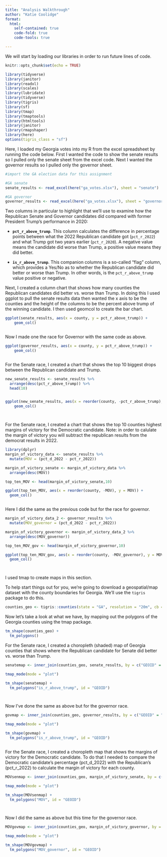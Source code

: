 ```yaml
---
title: "Analysis Walkthrough"
author: "Katie Coolidge"
format:
  html:
    self-contained: true
    code-fold: true
    code-tools: true

---
```

We will start by loading our libraries in order to run future lines of code.
```r
knitr::opts_chunk$set(echo = TRUE)

library(tidyverse) 
library(janitor) 
library(readxl) 
library(scales)
library(lubridate)
library(tidyverse)
library(tigris)
library(sf)
library(tmap)
library(tmaptools)
library(htmltools)
library(janitor)
library(rmapshaper)
library(here)
options(tigris_class = "sf")

```

Here, I loaded my Georgia votes into my R from the excel spreadsheet by running the code below. 
First I wanted the code to show the senate results so I pulled only the senate sheet from the excel code.
Next I wanted the governor results so I pulled only the governor sheet.

```r
#import the GA election data for this assignment

#GA senate
senate_results <- read_excel(here("ga_votes.xlsx"), sheet = "senate")

#GA governor
governor_results <- read_excel(here("ga_votes.xlsx"), sheet = "governor")


```

Two columns in particular to highlight that we'll use to examine how the Republican Senate and Governor candidates did compared with former President Trump's performance in 2020:

-   **`pct_r_above_trump`**. This column calculates the difference in percentage points between what the 2022 Republican candidate got (`pct_r_2022`) and what Trump got two years earlier (`pct_r_2020`). A negative value means the candidate did worse than Trump, a positive value means they did better.

-   **`is_r_above_trump`**. This companion columns is a so-called "flag" column, which provides a Yes/No as to whether the Republican candidate did better or worse than Trump. In other words, is the `pct_r_above_trump` value positive or negative.

Next, I created a column chart that shows how many counties the Republican candidates did better vs. worse than Trump. In doing this I used ggplot to pull the senate results data then wanted the x axis to be the counties and the height of the columns to be the percent above trump of the winning candidate. I then used geomcol to create the bar chart.

```r

ggplot(senate_results, aes(x = county, y = pct_r_above_trump)) +
	geom_col()



```


Now I made one the race for Governor with the same code as above.

```r

ggplot(governor_results, aes(x = county, y = pct_r_above_trump)) +
	geom_col()



```


For the Senate race, I created a chart that shows the top 10 biggest drops between the Republican candidate and Trump. 

```r
new_senate_results <- senate_results %>% 
  arrange(desc(pct_r_above_trump)) %>%
  head(10) 


ggplot(new_senate_results, aes(x = reorder(county, -pct_r_above_trump), y = pct_r_above_trump)) +
	geom_col() 




```


For the Senate race, I created a chart that shows the top 10 counties highest margins of victory for the Democratic candidate. Note: in order to calulate the margin of victory you will subtract the republican results from the democrat results in 2022. 

```r

library(dplyr)
margin_of_victory_data <- senate_results %>% 
  mutate(MOV = (pct_d_2022 - pct_r_2022))

margin_of_victory_senate <- margin_of_victory_data %>% 
  arrange(desc(MOV))

top_ten_MOV <- head(margin_of_victory_senate,10)

ggplot(top_ten_MOV, aes(x = reorder(county, -MOV), y = MOV)) +
  geom_col()



```


Here I did the same as the previous code but for the race for governor. 

```r
margin_of_victory_data_2 <- governor_results %>% 
  mutate(MOV_governor = (pct_d_2022 - pct_r_2022))

margin_of_victory_governor <- margin_of_victory_data_2 %>% 
  arrange(desc(MOV_governor))

top_ten_MOV_gov <- head(margin_of_victory_governor,10)

ggplot(top_ten_MOV_gov, aes(x = reorder(county, -MOV_governor), y = MOV_governor)) +
  geom_col()




```

I used tmap to create maps in this section. 

To help start things out for you, we're going to download a geospatial/map dataset with the county boundaries for Georgia. We'll use the `tigris` package to do this.

```r
counties_geo <- tigris::counties(state = "GA", resolution = "20m", cb = TRUE)
```

Now let's take a look at what we have, by mapping out the polygons of the Georgia counties using the tmap package.

```r

tm_shape(counties_geo) + 
  tm_polygons()


```

For the Senate race, I created a choropleth (shaded) map of Georgia counties that shows where the Republican candidate for Senate did better vs. worse than Trump.

```r
senatemap <- inner_join(counties_geo, senate_results, by = c("GEOID" = "fipsCode"))

tmap_mode(mode = "plot")

tm_shape(senatemap) +
  tm_polygons("is_r_above_trump", id = "GEOID")




```


Now I've done the same as above but for the governor race.

```r

govmap <- inner_join(counties_geo, governor_results, by = c("GEOID" = "fipsCode"))

tmap_mode(mode = "plot")

tm_shape(govmap) +
  tm_polygons("is_r_above_trump", id = "GEOID")



```

For the Senate race, I created a choropleth map that shows the margins of victory for the Democratic candidate. To do that I needed to compare the Democratic candidate's percentage (pct_d\_2022) with the Republican's (pct_r\_2022) to calculate the margin of victory for each county.

```r
MOVsenmap <- inner_join(counties_geo, margin_of_victory_senate, by = c("GEOID" = "fipsCode"))

tmap_mode(mode = "plot")

tm_shape(MOVsenmap) +
  tm_polygons("MOV", id = "GEOID")




```

Now I did the same as above but this time for the governor race.

```r

MOVgovmap <- inner_join(counties_geo, margin_of_victory_governor, by = c("GEOID" = "fipsCode"))

tmap_mode(mode = "plot")

tm_shape(MOVgovmap) +
  tm_polygons("MOV_governor", id = "GEOID")



```
